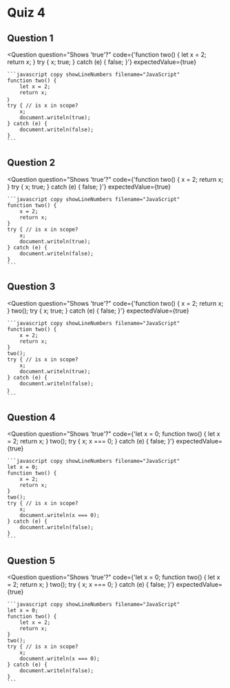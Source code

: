 
# Quiz 4

## Question 1

<Question
    question="Shows 'true'?"
    code={'function two() { let x = 2; return x; } try { x; true; } catch (e) { false; }'}
    expectedValue={true}
>
    ```javascript copy showLineNumbers filename="JavaScript"
    function two() {
        let x = 2;
        return x;
    ｝
    try { // is x in scope?
        x;
        document.writeln(true);
    } catch (e) {
        document.writeln(false);
    }
    ```
</Question>

## Question 2

<Question
    question="Shows 'true'?"
    code={'function two() { x = 2; return x; } try { x; true; } catch (e) { false; }'}
    expectedValue={true}
>
    ```javascript copy showLineNumbers filename="JavaScript"
    function two() {
        x = 2;
        return x;
    }
    try { // is x in scope?
        x;
        document.writeln(true);
    } catch (e) {
        document.writeln(false);
    }
    ```
</Question>

## Question 3

<Question
    question="Shows 'true'?"
    code={'function two() { x = 2; return x; } two(); try { x; true; } catch (e) { false; }'}
    expectedValue={true}
>
    ```javascript copy showLineNumbers filename="JavaScript"
    function two() {
        x = 2;
        return x;
    }
    two();
    try { // is x in scope?
        x;
        document.writeln(true);
    } catch (e) {
        document.writeln(false);
    ｝
    ```
</Question>

## Question 4

<Question
    question="Shows 'true'?"
    code={'let x = 0; function two() { let x = 2; return x; } two(); try { x; x === 0; } catch (e) { false; }'}
    expectedValue={true}
>
    ```javascript copy showLineNumbers filename="JavaScript"
    let x = 0;
    function two() {
        x = 2;
        return x;
    }
    two();
    try { // is x in scope?
        x;
        document.writeln(x === 0);
    } catch (e) {
        document.writeln(false);
    }
    ```
</Question>

## Question 5

<Question
    question="Shows 'true'?"
    code={'let x = 0; function two() { let x = 2; return x; } two(); try { x; x === 0; } catch (e) { false; }'}
    expectedValue={true}
>
    ```javascript copy showLineNumbers filename="JavaScript"
    let x = 0;
    function two() {
        let x = 2;
        return x;
    }
    two();
    try { // is x in scope?
        x;
        document.writeln(x === 0);
    } catch (e) {
        document.writeln(false);
    }
    ```
</Question>
